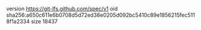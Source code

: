 version https://git-lfs.github.com/spec/v1
oid sha256:a650c611e6b0708d5d72ed38e0205d092bc5410c89e1856215fec5118f1a2334
size 18437
